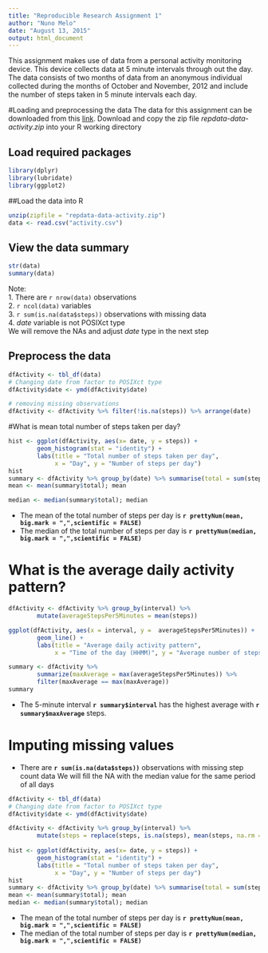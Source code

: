 ```yaml
---
title: "Reproducible Research Assignment 1"
author: "Nuno Melo"
date: "August 13, 2015"
output: html_document
---
```

This assignment makes use of data from a personal activity monitoring device. This device collects data at 5 minute intervals through out the day. The data consists of two months of data from an anonymous individual collected during the months of October and November, 2012 and include the number of steps taken in 5 minute intervals each day.

#Loading and preprocessing the data
The data for this assignment can be downloaded from this [link](https://d396qusza40orc.cloudfront.net/repdata%2Fdata%2Factivity.zip).
Download and copy the zip file *repdata-data-activity.zip* into your R working directory

## Load required packages
```r
library(dplyr)
library(lubridate)
library(ggplot2)

```

##Load the data into R
```r
unzip(zipfile = "repdata-data-activity.zip")
data <- read.csv("activity.csv")
```
## View the data summary
```r
str(data)
summary(data)
```
Note:  
1. There are `r nrow(data)` observations  
2. `r ncol(data)` variables  
3. `r sum(is.na(data$steps))` observations with missing data  
4. *date* variable is not POSIXct type  
We will remove the NAs and adjust *date* type in the next step

## Preprocess the data
```r

dfActivity <- tbl_df(data)
# Changing date from factor to POSIXct type
dfActivity$date <- ymd(dfActivity$date)

# removing missing observations
dfActivity <- dfActivity %>% filter(!is.na(steps)) %>% arrange(date)
```
#What is mean total number of steps taken per day?
```r
hist <- ggplot(dfActivity, aes(x= date, y = steps)) +
        geom_histogram(stat = "identity") +
        labs(title = "Total number of steps taken per day",
             x = "Day", y = "Number of steps per day")
hist
summary <- dfActivity %>% group_by(date) %>% summarise(total = sum(steps)) %>% ungroup
mean <- mean(summary$total); mean

median <- median(summary$total); median
```

* The mean of the total number of steps per day is 
**`r prettyNum(mean, big.mark = ",",scientific = FALSE)`** 
* The median of the total number of steps per day is
**`r prettyNum(median, big.mark = ",",scientific = FALSE)`**

# What is the average daily activity pattern?
```r
dfActivity <- dfActivity %>% group_by(interval) %>%
        mutate(averageStepsPer5Minutes = mean(steps))

ggplot(dfActivity, aes(x = interval, y =  averageStepsPer5Minutes)) +
        geom_line() +
        labs(title = "Average daily activity pattern",
             x = "Time of the day (HHMM)", y = "Average number of steps")

summary <- dfActivity %>%
        summarize(maxAverage = max(averageStepsPer5Minutes)) %>%
        filter(maxAverage == max(maxAverage))
summary

```
* The 5-minute interval **`r summary$interval`** 
has the highest average with **`r summary$maxAverage`** steps.

# Imputing missing values
 * There are **`r sum(is.na(data$steps))`** observations with missing step count data
 We will fill the NA with the median value for the same period of all days   
 
```r
dfActivity <- tbl_df(data)
# Changing date from factor to POSIXct type
dfActivity$date <- ymd(dfActivity$date)

dfActivity <- dfActivity %>% group_by(interval) %>%
        mutate(steps = replace(steps, is.na(steps), mean(steps, na.rm = TRUE))) %>% ungroup
                               
hist <- ggplot(dfActivity, aes(x= date, y = steps)) +
        geom_histogram(stat = "identity") +
        labs(title = "Total number of steps taken per day",
             x = "Day", y = "Number of steps per day")
hist
summary <- dfActivity %>% group_by(date) %>% summarise(total = sum(steps)) %>% ungroup
mean <- mean(summary$total); mean
median <- median(summary$total); median
``` 
* The mean of the total number of steps per day is 
**`r prettyNum(mean, big.mark = ",",scientific = FALSE)`** 
* The median of the total number of steps per day is
**`r prettyNum(median, big.mark = ",",scientific = FALSE)`**

